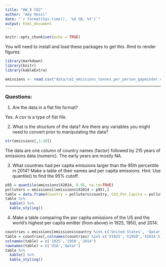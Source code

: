 ```yaml
---
title: "HW_9 CO2"
author: "Amy Hessl"
date: "`r format(Sys.time(), '%d %B, %Y')`"
output: html_document
---
```


```r
knitr::opts_chunk$set(echo = TRUE)
```

You will need to install and load these packages to get this .Rmd to render figures:
```r
library(markdown)
library(knitr)
library(kableExtra)
```

```r
emissions <- read.csv("data/co2_emissions_tonnes_per_person_gapminder.csv")
```

***
### Questions:

1. Are the data in a flat file format? 

Yes. A csv is a type of flat file.

2. What is the structure of the data?  Are there any variables you might need to convert prior to manipulating the data?

```r
str(emissions[,1:10])
```

The data are one column of country names (factor) followed by 215 years of emissions data (numeric). The early years are mostly NA. 

3. What countries had per capita emissions larger than the 95th percentile in 2014? Make a table of their names and per capita emissions. Hint: Use quantile() to find the 95% cutoff.

```r
p95 = quantile(emissions$X2014, 0.95, na.rm=TRUE)
polluters = emissions[(emissions$X2014 > p95),]
table = data.frame(Country = polluters$country, CO2_Per_Capita = polluters$X2014)
table %>%
  kable() %>%
  kable_styling()
```

4. Make a table comparing the per capita emissions of the US and the world's highest per capita emitter (from above)  in 1925, 1950, and 2014.

```r
countries = emissions[emissions$country %in% c('United States', 'Qatar'),]
table = countries[,colnames(countries) %in% c('X1925','X1950','X2014')]
colnames(table) = c('1925','1950','2014')
rownames(table) = c('USA','Qatar')
table %>%
  kable() %>%
  kable_styling()
```

